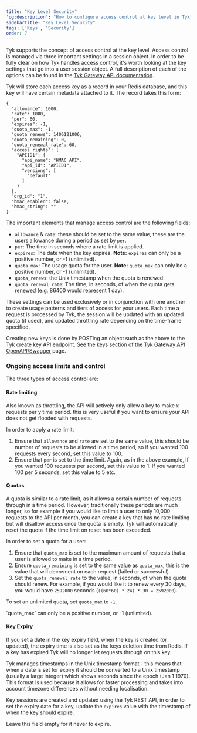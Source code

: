 ```yaml
---
title: "Key Level Security"
'og:description': "How to configure access control at key level in Tyk"
sidebarTitle: "Key Level Security"
tags: ['Keys', 'Security']
order: 7
---
```


Tyk supports the concept of access control at the key level. Access control is managed via three important settings in a session object. In order to be fully clear on how Tyk handles access control, it's worth looking at the key settings that go into a user session object. A full description of each of the options can be found in the [Tyk Gateway API documentation](/5.5/tyk-gateway-api).

Tyk will store each access key as a record in your Redis database, and this key will have certain metadata attached to it. The record takes this form:

```{.copyWrapper}
{
  "allowance": 1000,
  "rate": 1000,
  "per": 60,
  "expires": -1,
  "quota_max": -1,
  "quota_renews": 1406121006,
  "quota_remaining": 0,
  "quota_renewal_rate": 60,
  "access_rights": {
    "APIID1": {
      "api_name": "HMAC API",
      "api_id": "APIID1",
      "versions": [
        "Default"
      ]
    }
  },
  "org_id": "1",
  "hmac_enabled": false,
  "hmac_string": ""
}
```

The important elements that manage access control are the following fields:

*   `allowance` & `rate`: these should be set to the same value, these are the users allowance during a period as set by `per`.
*   `per`: The time in seconds where a rate limit is applied.
*   `expires`: The date when the key expires. **Note:** `expires` can only be a positive number, or -1 (unlimited).
*   `quota_max`: The usage quota for the user. **Note:** `quota_max` can only be a positive number, or -1 (unlimited).
*   `quota_renews`: the Unix timestamp when the quota is renewed.
*   `quota_renewal_rate`: The time, in seconds, of when the quota gets renewed (e.g. 86400 would represent 1 day).

These settings can be used exclusively or in conjunction with one another to create usage patterns and tiers of access for your users. Each time a request is processed by Tyk, the session will be updated with an updated quota (if used), and updated throttling rate depending on the time-frame specified.

Creating new keys is done by POSTing an object such as the above to the Tyk create key API endpoint. See the keys section of the [Tyk Gateway API OpenAPI/Swagger](/5.5/tyk-gateway-api) page.

### Ongoing access limits and control

The three types of access control are:

#### Rate limiting

Also known as throttling, the API will actively only allow a key to make x requests per y time period. this is very useful if you want to ensure your API does not get flooded with requests.

In order to apply a rate limit:

1.  Ensure that `allowance` and `rate` are set to the same value, this should be number of requests to be allowed in a time period, so if you wanted 100 requests every second, set this value to 100.
2.  Ensure that `per` is set to the time limit. Again, as in the above example, if you wanted 100 requests per second, set this value to 1. If you wanted 100 per 5 seconds, set this value to 5 etc.

#### Quotas

A quota is similar to a rate limit, as it allows a certain number of requests through in a time period. However, traditionally these periods are much longer, so for example if you would like to limit a user to only 10,000 requests to the API per month, you can create a key that has no rate limiting but will disallow access once the quota is empty. Tyk will automatically reset the quota if the time limit on reset has been exceeded.

In order to set a quota for a user:

1.  Ensure that `quota_max` is set to the maximum amount of requests that a user is allowed to make in a time period.
2.  Ensure `quota_remaining` is set to the same value as `quota_max`, this is the value that will decrement on each request (failed or successful).
3.  Set the `quota_renewal_rate` to the value, in seconds, of when the quota should renew. For example, if you would like it to renew every 30 days, you would have `2592000` seconds (`((60*60) * 24) * 30 = 2592000`).

To set an unlimited quota, set `quota_max` to `-1`.


<Note>
`quota_max` can only be a positive number, or -1 (unlimited).
</Note>


#### Key Expiry

If you set a date in the key expiry field, when the key is created (or updated), the expiry time is also set as the keys deletion time from Redis. If a key has expired Tyk will no longer let requests through on this key.

Tyk manages timestamps in the Unix timestamp format - this means that when a date is set for expiry it should be converted to a Unix timestamp (usually a large integer) which shows seconds since the epoch (Jan 1 1970). This format is used because it allows for faster processing and takes into account timezone differences without needing localisation.

Key sessions are created and updated using the Tyk REST API, in order to set the expiry date for a key, update the `expires` value with the timestamp of when the key should expire.

Leave this field empty for it never to expire.
